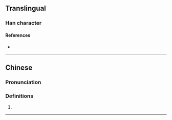 {{character info/new}}
==Translingual==

===Han character===
{{Han char|rn=93|rad=牛|as=08|sn=12|four=27581|canj=HQBMC|ids=⿰牜具}}

====References====
* {{Han ref|kx=0702.141|hdz=31813.030|uh=728B|ud=29323|bh=DA6C|bd=55916}}

----

==Chinese==
{{zh-forms|alt=⿰牜⿵冂大:second-round simplified}}

===Pronunciation===
{{zh-pron
|m=jù
|c=
|cat=
}}

===Definitions===
{{zh-hanzi}}

# {{defn|lang=yue|sort=牛08}}

----